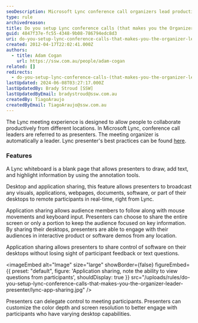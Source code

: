 ```yaml
---
seoDescription: Microsoft Lync conference call organizers lead productive remote meetings as presenters with features including whiteboard collaboration, desktop and application sharing.
type: rule
archivedreason:
title: Do you setup Lync conference calls (that makes you the Organizer/Leader/Presenter)?
guid: 4847f37e-fc55-4348-9b08-786794edc8d3
uri: do-you-setup-lync-conference-calls-that-makes-you-the-organizer-leader-presenter
created: 2012-04-17T22:02:41.000Z
authors:
  - title: Adam Cogan
    url: https://ssw.com.au/people/adam-cogan
related: []
redirects:
  - do-you-setup-lync-conference-calls-(that-makes-you-the-organizer-leader-presenter)
lastUpdated: 2024-06-08T03:27:17.000Z
lastUpdatedBy: Brady Stroud [SSW]
lastUpdatedByEmail: bradystroud@ssw.com.au
createdBy: TiagoAraujo
createdByEmail: TiagoAraujo@ssw.com.au
---
```


The Lync meeting experience is designed to allow people to collaborate productively from different locations. In Microsoft Lync, conference call leaders are referred to as presenters. The meeting organizer is automatically a leader.
Lync presenter's best practices can be found [here](https://support.microsoft.com/en-us/office/best-practices-for-a-lync-meeting-d48ee355-e366-4de6-a0f5-bdbd75b35640).

### Features

A Lync whiteboard is a blank page that allows presenters to draw, add text, and highlight information by using the annotation tools.

Desktop and application sharing, this feature allows presenters to broadcast any visuals, applications, webpages, documents, software, or part of their desktops to remote participants in real-time, right from Lync.

Application sharing allows audience members to follow along with mouse movements and keyboard input. Presenters can choose to share the entire screen or only a portion to keep the audience focused on key information. By sharing their desktops, presenters are able to engage with their audiences in interactive product or software demos from any location.

Application sharing allows presenters to share control of software on their desktops without losing sight of participant feedback or text questions.


<imageEmbed
  alt="Image"
  size="large"
  showBorder={false}
  figureEmbed={{
    preset: "default",
    figure: 'Application sharing, note the ability to view questions from participants',
    shouldDisplay: true
  }}
  src="/uploads/rules/do-you-setup-lync-conference-calls-that-makes-you-the-organizer-leader-presenter/lync-app-sharing.jpg"
/>

Presenters can delegate control to meeting participants. Presenters can customize the color depth and screen resolution to better engage with participants who have varying desktop capabilities.
